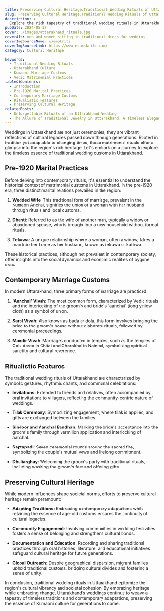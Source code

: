 ```yaml
---
title: Preserving Cultural Heritage.Traditional Wedding Rituals of Uttarakhand
slug: Preserving Cultural Heritage.Traditional Wedding Rituals of Uttarakhand
description: >
  Explore the rich tapestry of traditional wedding rituals in Uttarakhand, reflecting the region's cultural heritage and social dynamics. From ancient practices to contemporary adaptations, delve into the essence of Kumaoni matrimonial customs.
pubDate: 2024-05-17
cover: ./images/uttarakhand_rituals.jpg
coverAlt: men and women sitting in traditional dress for wedding
coverImgSourceName: esamskriti
coverImgSourceLink: https://www.esamskriti.com/
category: Cultural Heritage

keywords: 
  - Traditional Wedding Rituals
  - Uttarakhand Culture
  - Kumaoni Marriage Customs
  - Vedic Matrimonial Practices
tableOfContents:
  - Introduction
  - Pre-1920 Marital Practices
  - Contemporary Marriage Customs
  - Ritualistic Features
  - Preserving Cultural Heritage
relatedPosts:
  - Unforgettable Rituals of an Uttarakhand Wedding
  - The Allure of Traditional Jewelry in Uttarakhand. A Timeless Elegance
---
```


Weddings in Uttarakhand are not just ceremonies; they are vibrant reflections of cultural legacies passed down through generations. Rooted in tradition yet adaptable to changing times, these matrimonial rituals offer a glimpse into the region's rich heritage. Let's embark on a journey to explore the timeless essence of traditional wedding customs in Uttarakhand.

## Pre-1920 Marital Practices

Before delving into contemporary rituals, it's essential to understand the historical context of matrimonial customs in Uttarakhand. In the pre-1920 era, three distinct marital relations prevailed in the region:

1. **Wedded Wife**: This traditional form of marriage, prevalent in the Kumaon Anchal, signifies the union of a woman with her husband through rituals and local customs.

2. **Dhanti**: Referred to as the wife of another man, typically a widow or abandoned spouse, who is brought into a new household without formal rituals.

3. **Tekuwa**: A unique relationship where a woman, often a widow, takes a man into her home as her husband, known as tekuwa or kathwa.

These historical practices, although not prevalent in contemporary society, offer insights into the social dynamics and economic realities of bygone eras.

## Contemporary Marriage Customs

In modern Uttarakhand, three primary forms of marriage are practiced:

1. **'Aanchal' Vivah**: The most common form, characterized by Vedic rituals and the interlocking of the groom's and bride's 'aanchal' (long yellow cloth) as a symbol of union.

2. **Sarol Vivah**: Also known as bada or dola, this form involves bringing the bride to the groom's house without elaborate rituals, followed by ceremonial proceedings.

3. **Mandir Vivah**: Marriages conducted in temples, such as the temples of Golu devta in Chitai and Ghorakhal in Nainital, symbolizing spiritual sanctity and cultural reverence.

## Ritualistic Features

The traditional wedding rituals of Uttarakhand are characterized by symbolic gestures, rhythmic chants, and communal celebrations:

- **Invitations**: Extended to friends and relatives, often accompanied by oral invitations to villagers, reflecting the community-centric nature of weddings.

- **Tilak Ceremony**: Symbolizing engagement, where tilak is applied, and gifts are exchanged between the families.

- **Sindoor and Aanchal Bandhan**: Marking the bride's acceptance into the groom's family through vermilion application and interlocking of aanchal.

- **Saptapadi**: Seven ceremonial rounds around the sacred fire, symbolizing the couple's mutual vows and lifelong commitment.

- **Dhuliarghay**: Welcoming the groom's party with traditional rituals, including washing the groom's feet and offering gifts.

## Preserving Cultural Heritage

While modern influences shape societal norms, efforts to preserve cultural heritage remain paramount:

- **Adapting Traditions**: Embracing contemporary adaptations while retaining the essence of age-old customs ensures the continuity of cultural legacies.

- **Community Engagement**: Involving communities in wedding festivities fosters a sense of belonging and strengthens cultural bonds.

- **Documentation and Education**: Recording and sharing traditional practices through oral histories, literature, and educational initiatives safeguard cultural heritage for future generations.

- **Global Outreach**: Despite geographical dispersion, migrant families uphold traditional customs, bridging cultural divides and fostering a sense of unity.

In conclusion, traditional wedding rituals in Uttarakhand epitomize the region's cultural vibrancy and societal cohesion. By embracing heritage while embracing change, Uttarakhand's weddings continue to weave a tapestry of timeless traditions and contemporary adaptations, preserving the essence of Kumaoni culture for generations to come.

